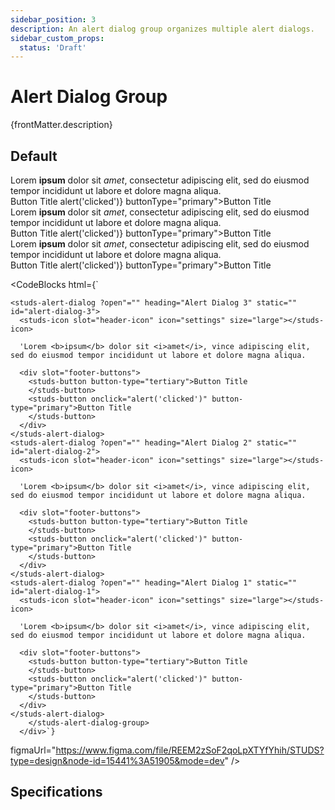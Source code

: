 ```yaml
---
sidebar_position: 3
description: An alert dialog group organizes multiple alert dialogs.
sidebar_custom_props:
  status: 'Draft'
---
```


# Alert Dialog Group

<HeaderComponent
  htmlTag="studs-alert-dialog-group"
  jsxTag="StudsAlertDialogGroup"
  version="Since 1.0"
  status="Draft"
  urlStrbook="studs-overlays-alertdialoggroup--docs"
/>

{frontMatter.description}

## Default

<ResizerFeatures>
<div style={{ height: '900px' }}>
  <studs-alert-dialog-group>
    <studs-alert-dialog open={true} heading="Alert Dialog 3" static={true} id="alert-dialog-3">
      <studs-icon slot="header-icon" icon="settings" size="large" />
      <div>
        Lorem <b>ipsum</b> dolor sit <i>amet</i>, consectetur adipiscing elit, sed do eiusmod tempor incididunt ut labore et dolore magna aliqua.
      </div>
      <div slot="footer-buttons">
        <studs-button button-type="tertiary">Button Title</studs-button>
        <studs-button onClick={() => alert('clicked')} buttonType="primary">Button Title</studs-button>
      </div>
    </studs-alert-dialog>
    <studs-alert-dialog open={true} heading="Alert Dialog 2" static={true} id="alert-dialog-2">
      <studs-icon slot="header-icon" icon="settings" size="large" />
      <div>
        Lorem <b>ipsum</b> dolor sit <i>amet</i>, consectetur adipiscing elit, sed do eiusmod tempor incididunt ut labore et dolore magna aliqua.
      </div>
      <div slot="footer-buttons">
        <studs-button button-type="tertiary">Button Title</studs-button>
        <studs-button onClick={() => alert('clicked')} buttonType="primary">Button Title</studs-button>
      </div>
    </studs-alert-dialog>
    <studs-alert-dialog open={true} heading="Alert Dialog 1" static={true} id="alert-dialog-1">
      <studs-icon slot="header-icon" icon="settings" size="large" />
      <div>
        Lorem <b>ipsum</b> dolor sit <i>amet</i>, consectetur adipiscing elit, sed do eiusmod tempor incididunt ut labore et dolore magna aliqua.
      </div>
      <div slot="footer-buttons">
        <studs-button button-type="tertiary">Button Title</studs-button>
        <studs-button onClick={() => alert('clicked')} buttonType="primary">Button Title</studs-button>
      </div>
    </studs-alert-dialog>
  </studs-alert-dialog-group>
</div>

</ResizerFeatures>

<CodeBlocks
  html={`<div style="height: 900px">
        <studs-alert-dialog-group>
          
    <studs-alert-dialog ?open"="" heading="Alert Dialog 3" static="" id="alert-dialog-3">
      <studs-icon slot="header-icon" icon="settings" size="large"></studs-icon>

      'Lorem <b>ipsum</b> dolor sit <i>amet</i>, vince adipiscing elit, sed do eiusmod tempor incididunt ut labore et dolore magna aliqua.

      <div slot="footer-buttons">
        <studs-button button-type="tertiary">Button Title
        </studs-button>
        <studs-button onclick="alert('clicked')" button-type="primary">Button Title
        </studs-button>
      </div>
    </studs-alert-dialog>
    <studs-alert-dialog ?open"="" heading="Alert Dialog 2" static="" id="alert-dialog-2">
      <studs-icon slot="header-icon" icon="settings" size="large"></studs-icon>

      'Lorem <b>ipsum</b> dolor sit <i>amet</i>, vince adipiscing elit, sed do eiusmod tempor incididunt ut labore et dolore magna aliqua.

      <div slot="footer-buttons">
        <studs-button button-type="tertiary">Button Title
        </studs-button>
        <studs-button onclick="alert('clicked')" button-type="primary">Button Title
        </studs-button>
      </div>
    </studs-alert-dialog>
    <studs-alert-dialog ?open"="" heading="Alert Dialog 1" static="" id="alert-dialog-1">
      <studs-icon slot="header-icon" icon="settings" size="large"></studs-icon>

      'Lorem <b>ipsum</b> dolor sit <i>amet</i>, vince adipiscing elit, sed do eiusmod tempor incididunt ut labore et dolore magna aliqua.

      <div slot="footer-buttons">
        <studs-button button-type="tertiary">Button Title
        </studs-button>
        <studs-button onclick="alert('clicked')" button-type="primary">Button Title
        </studs-button>
      </div>
    </studs-alert-dialog>
        </studs-alert-dialog-group>
      </div>`}
  figmaUrl="https://www.figma.com/file/REEM2zSoF2qoLpXTYfYhih/STUDS?type=design&node-id=15441%3A51905&mode=dev"
/>

## Specifications


<PropertyTabs componentKey="alert-dialog-group" />